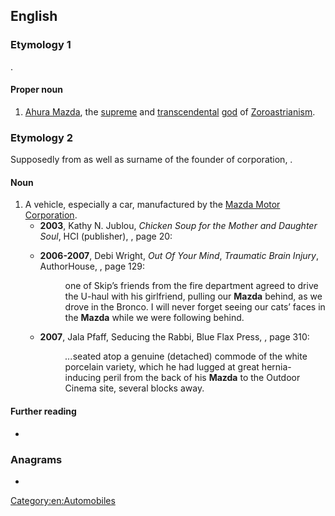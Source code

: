 ==English==

===Etymology 1===
{{translit|en|ae|𐬨𐬀𐬰𐬛𐬁|t=wisdom}}.

====Proper noun====
{{en-prop}}

# {{lb|en|Zoroastrianism}} [[Ahura Mazda]], the [[supreme]] and [[transcendental]] [[god]] of [[Zoroastrianism]].

===Etymology 2===
Supposedly from {{m|en|Mazda}} as well as surname of the founder of corporation, {{w|Jujiro Matsuda}}.

====Noun====
{{en-noun}}

# A vehicle, especially a car, manufactured by the [[w:Mazda|Mazda Motor Corporation]].
#* '''2003''', Kathy N. Jublou, ''Chicken Soup for the Mother and Daughter Soul'', HCI (publisher), {{ISBN|075730088X}}, page 20:
#*: {{quote|en|Nicole and I met outside the church after my bell choir rehersal. I will never forget watching her climb out of her '''Mazda''' RX7 and just keep going up, up, up. She was tall, she was blond and she was gorgeous.}}
#* '''2006-2007''', Debi Wright, ''Out Of Your Mind'', ''Traumatic Brain Injury'', AuthorHouse, {{ISBN|1434329860}}, page 129:
#*: <!--Then -->one of Skip’s friends from the fire department agreed to drive the U-haul with his girlfriend, pulling our '''Mazda''' behind, as we drove in the Bronco. I will never forget seeing our cats’ faces in the '''Mazda''' while we were following behind.
#* '''2007''', Jala Pfaff, Seducing the Rabbi, Blue Flax Press, {{ISBN|0977255808}}, page 310:
#*: ''...''seated atop a genuine (detached) commode of the white porcelain variety, which he had lugged at great hernia-inducing peril from the back of his '''Mazda''' to the Outdoor Cinema site, several blocks away.

====Further reading====
* {{pedia}}

===Anagrams===
* {{anagrams|en|a=aadmz|amaz'd}}

[[Category:en:Automobiles]]